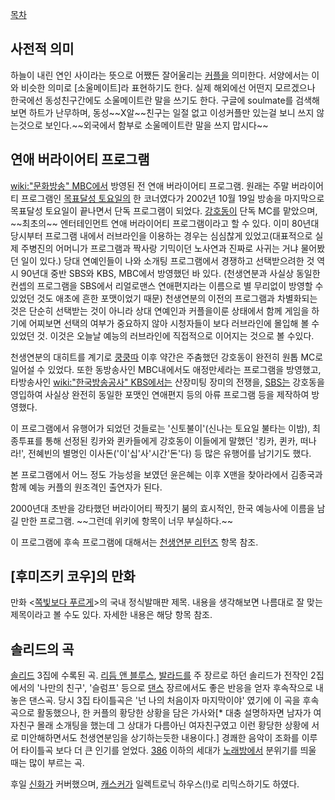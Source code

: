 [[목차]]

== 사전적 의미 ==
하늘이 내린 연인 사이라는 뜻으로 어쨌든 잘어울리는 [[커플]]을 의미한다. 서양에서는 이와 비슷한 의미로 [소울메이트]라 표현하기도 한다. 실제 해외에선 어떤지 모르겠으나 한국에선 동성친구간에도 소울메이트란 말을 쓰기도 한다. 구글에 soulmate를 검색해보면 하트가 난무하며, 동성~~X알~~친구는 일절 없고 이성커플만 있는걸 보니 쓰지 않는것으로 보인다.~~외국에서 함부로 소울메이트란 말을 쓰지 맙시다~~

== 연애 버라이어티 프로그램 ==
[[wiki:"문화방송" MBC]]에서 방영된 전 연애 버라이어티 프로그램. 원래는 주말 버라이어티 프로그램인 [[목표달성 토요일]]의 한 코너였다가 2002년 10월 19일 방송을 마지막으로 목표달성 토요일이 끝나면서 단독 프로그램이 되었다. [[강호동]]이 단독 MC를 맡았으며, ~~최초의~~ 엔터테인먼트 연애 버라이어티 프로그램이라고 할 수 있다. 이미 80년대 당시부터 프로그램 내에서 러브라인을 이용하는 경우는 심심찮게 있었고(대표적으로 실제 주병진의 어머니가 프로그램과 짝사랑 기믹이던 노사연과 진짜로 사귀는 거냐 물어봤던 일이 있다.) 당대 연예인들이 나와 소개팅 프로그램에서 경쟁하고 선택받으려한 것 역시 90년대 중반 SBS와 KBS, MBC에서 방영했던 바 있다. (천생연분과 사실상 동일한 컨셉의 프로그램을 SBS에서 리얼로맨스 연애편지라는 이름으로 별 무리없이 방영할 수있었던 것도 애초에 흔한 포맷이었기 때문) 천생연분의 이전의 프로그램과 차별화되는 것은 단순히 선택받는 것이 아니라 상대 연예인과 커플을이룬 상태에서 함께 게임을 하기에 어찌보면 선택의 여부가 중요하지 않아 시청자들이 보다 러브라인에 몰입해 볼 수 있었던 것. 이것은 오늘날 예능의 러브라인에 직접적으로 이어지는 것으로 볼 수있다.

천생연분의 대히트를 계기로 [[공포의 쿵쿵따|쿵쿵따]] 이후 약간은 주춤했던 강호동이 완전히 원톱 MC로 일어설 수 있었다. 또한 동방송사인 MBC내에서도 애정만세라는 프로그램을 방영했고, 타방송사인  [[wiki:"한국방송공사" KBS]]에서는 산장미팅 장미의 전쟁을, [[SBS]]는 강호동을 영입하여 사실상 완전히 동일한 포맷인 연애편지 등의 아류 프로그램 등을 제작하여 방영했다.

이 프로그램에서 유행어가 되었던 것들로는 '신토불이'(신나는 토요일 불타는 이밤), 최종투표를 통해 선정된 킹카와 퀸카들에게 강호동이 이들에게 말했던 '킹카, 퀸카, 떠나라!', 전혜빈의 별명인 이사돈('이'십'사'시간'돈'다) 등 많은 유행어를 남기기도 했다.

본 프로그램에서 어느 정도 가능성을 보였던 윤은혜는 이후 X맨을 찾아라에서 김종국과 함께 예능 커플의 원조격인 출연자가 된다.

2000년대 초반을 강타했던 버라이어티 짝짓기 붐의 효시적인, 한국 예능사에 이름을 남길 만한 프로그램. ~~그런데 위키에 항목이 너무 부실하다.~~

이 프로그램에 후속 프로그램에 대해서는 [[천생연분 리턴즈]] 항목 참조.


== [후미즈키 코우]의 만화 ==
만화 <[[쪽빛보다 푸르게]]>의 국내 정식발매판 제목.
내용을 생각해보면 나름대로 잘 맞는 제목이라고 볼 수도 있다. 자세한 내용은 해당 항목 참조.

== 솔리드의 곡 ==
[[솔리드]] 3집에 수록된 곡. [[리듬 앤 블루스]], [[발라드]]를 주 장르로 하던 솔리드가 전작인 2집에서의 '나만의 친구', '슬럼프' 등으로 [[댄스]] 장르에서도 좋은 반응을 얻자 후속작으로 내놓은 댄스곡. 당시 3집 타이틀곡은 '넌 나의 처음이자 마지막이야' 였기에 이 곡을 후속곡으로 활동했으나, 한 커플의 황당한 상황을 담은 가사와[* 대충 설명하자면 남자가 여자친구 몰래 소개팅을 했는데 그 상대가 다름아닌 여자친구였고 이런 황당한 상황에 서로 미안해하면서도 천생연분임을 상기하는듯한 내용이다.] 경쾌한 음악이 조화를 이루어 타이틀곡 보다 더 큰 인기를 얻었다. [[386]] 이하의 세대가 [[노래방]]에서 분위기를 띄울 때는 많이 부르는 곡. 

후일 [[신화]]가 커버했으며, [[캐스커]]가 일렉트로닉 하우스(!)로 리믹스하기도 하였다.
